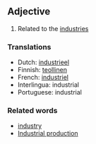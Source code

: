 ==Adjective==

#Related to the [[industry|industries]]

===Translations===
*Dutch: [[industrieel]]
*Finnish: [[teollinen]]
*French: [[industriel]]
*Interlingua: industrial
*Portuguese: industrial

===Related words===

*[[industry]]
*[[Industrial production]]